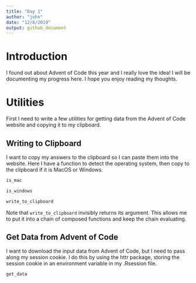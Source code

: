 ```yaml
---
title: "Day 1"
author: "john"
date: "12/8/2019"
output: github_document
---
```


# Introduction

I found out about Advent of Code this year and I really love the idea! I will be documenting my progress here. I hope you enjoy reading my thoughts.

# Utilities

First I need to write a few utilities for getting data from the Advent of Code website and copying it to my clipboard.

## Writing to Clipboard

I want to copy my answers to the clipboard so I can paste them into the website. Here I have a function to detect the operating system, then copy to the clipboard if it is MacOS or Windows.

```r
is_mac
```

```r
is_windows
```

```r
write_to_clipboard
```

Note that `write_to_clipboard` invisibly returns its argument. This allows me to put it into a chain of composed functions and keep the chain evaluating.

## Get Data from Advent of Code

I want to download the input data from Advent of Code, but I need to pass along my session cookie. I do this by using the httr package, storing the session cookie in an environment variable in my .Rsession file.

```r
get_data
```


